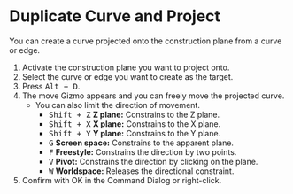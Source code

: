 
# Duplicate Curve and Project

<Reference shortcut="Alt + D" command="Duplicate Curve and Project" button="Left of the command bar" />

You can create a curve projected onto the construction plane from a curve or edge.

1. Activate the construction plane you want to project onto.
2. Select the curve or edge you want to create as the target.
3. Press <kbd>Alt + D</kbd>.
4. The move Gizmo appears and you can freely move the projected curve.
   - You can also limit the direction of movement.
      - <kbd>Shift + Z</kbd> **Z plane:** Constrains to the Z plane.
      - <kbd>Shift + X</kbd> **X plane:** Constrains to the X plane.
      - <kbd>Shift + Y</kbd> **Y plane:** Constrains to the Y plane.
      - <kbd>G</kbd> **Screen space:** Constrains to the apparent plane.
      - <kbd>F</kbd> **Freestyle:** Constrains the direction by two points.
      - <kbd>V</kbd> **Pivot:** Constrains the direction by clicking on the plane.
      - <kbd>W</kbd> **Worldspace:** Releases the directional constraint.
5. Confirm with OK in the Command Dialog or right-click.









